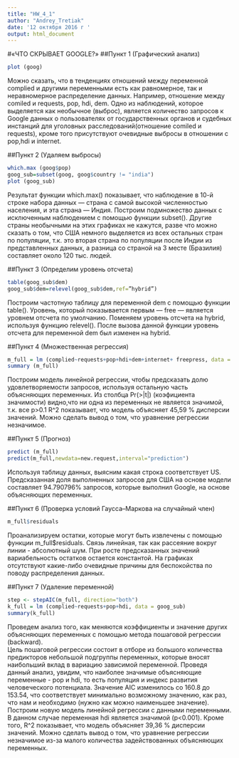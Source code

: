 ```yaml
---
title: "HW_4_1"
author: "Andrey_Tretiak"
date: '12 октября 2016 г '
output: html_document
---
```

#«ЧТО СКРЫВАЕТ GOOGLE?»
##Пункт 1 (Графический анализ)

```r
plot (goog)
```
 
 Можно сказать, что в тенденциях отношений между переменной complied и другими переменными есть как равномерное, так и неравномерное распределение данных. Например, отношение между comiled и requests, pop, hdi, dem. Одно из наблюдений, которое выделяется как необычное (выброс), является количество запросов к Google данных о пользователях от государственных органов и судебных инстанций для уголовных расследований(отношение comiled и requests), кроме того присутствуют очевидные выбросы в отношении с pop,hdi и internet.

##Пункт 2 (Удаляем выбросы)
```r
which.max (goog$pop)
goog_sub=subset(goog, goog$country != "india")
plot (goog_sub)
```
 
 Результат функции which.max() показывает, что наблюдение в 10-й строке набора данных — страна с самой высокой численностью населения, и эта страна — Индия. 
Построим подмножество данных с исключенным наблюдением с помощью функции subset(). Другие страны необычными на этих графиках не кажутся, разве что можно сказать о том, что США немного выделяется из всех остальных стран по популяции, т.к. это вторая страна по популяции после Индии из представленных данных, а разница со страной на 3 месте (Бразилия) составляет около 120 тыс. людей.

##Пункт 3 (Определим уровень отсчета)
```r
table(goog_sub$dem)
goog_sub$dem=relevel(goog_sub$dem,ref=”hybrid”)
```

 Построим частотную таблицу для переменной dem с помощью функции table(). Уровень, который показывается первым — free — является уровнем отсчета по умолчанию. 
 Поменяем уровень отсчета на hybrid, используя функцию relevel(). После вызова данной функции уровень отсчета для переменной dem был изменен на hybrid.
 
##Пункт 4 (Множественная регрессия)
```r
m_full = lm (complied~requests+pop+hdi+dem+internet+ freepress, data = goog_sub)
summary (m_full)
```
 Построим модель линейной регрессии, чтобы предсказать долю удовлетворяемости запросов, используя остальную часть объясняющих переменных.
 Из столбца Pr(>|t|) (коэфициента значимости) видно,что ни одна из переменных не  является значимой, т.к. все p>0.1
 R^2 показывает, что модель объясняет 45,59 % дисперсии значений. Можно сделать вывод о том, что уравнение регрессии незначимое.
 
##Пункт 5 (Прогноз)
```r
predict (m_full)
predict(m_full,newdata=new.request,interval="prediction")
```
 Используя таблицу данных, выясним какая строка соответствует US. Предсказанная доля выполненных запросов для США на основе модели составляет 94.790796% запросов, которые выполнил Google, на основе объясняющих переменных.
 
##Пункт 6 (Проверка условий Гаусса–Маркова на случайный член)
```r
m_full$residuals
```
 Проанализируем остатки, которые могут быть извлечены с помощью функции m_full$residuals. 
 Связь линейная, так как рассеяние вокруг линии - абсолютный шум. При росте предсказанных значений вариабельность остатков остается константой.
 На графиках отсутствуют какие-либо очевидные причины для беспокойства по поводу распределения данных.
 
##Пункт 7 (Удаление переменной)
```r
step <- stepAIC(m_full, direction="both")
k_full = lm (complied~requests+pop+hdi, data = goog_sub)
summary(k_full)
```

 Проведем анализ того, как меняются коэффициенты и значение других объясняющих переменных с помощью метода пошаговой регрессии (backward).  
 Цель пошаговой регрессии состоит в отборе из большого количества предикторов небольшой подгруппы переменных, которые вносят наибольший вклад в вариацию зависимой переменной.
 Проведя данный анализ, увидим, что наиболее значимые объясняющие переменные - pop и hdi, то есть популяция и индекс развития человеческого потенциала. Значение AIC изменилось со 160.8 до 153.54, что соответствует минимально возможному значению, как раз, что нам и необходимо (нужно как можно наименьшее значение).
 Построим новую модель линейной регрессии с данными переменными. В данном случае переменная hdi является значимой (p<0.001). Кроме того, R^2 показывает, что модель объясняет 39,36 % дисперсии значений. Можно сделать вывод о том, что уравнение регрессии незначимое из-за малого количества задействованных объясняющих переменных.